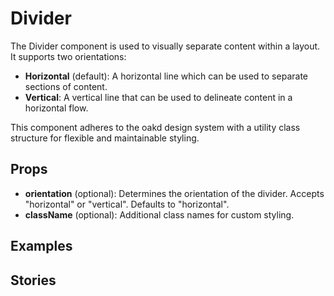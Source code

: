 
<Meta of={meta} />

# Divider

The Divider component is used to visually separate content within a layout. It supports two orientations:

- **Horizontal** (default): A horizontal line which can be used to separate sections of content.
- **Vertical**: A vertical line that can be used to delineate content in a horizontal flow.

This component adheres to the oakd design system with a utility class structure for flexible and maintainable styling.

## Props

- **orientation** (optional): Determines the orientation of the divider. Accepts "horizontal" or "vertical". Defaults to "horizontal".
- **className** (optional): Additional class names for custom styling.

## Examples

<Primary />

<Controls />

## Stories

<Stories />
